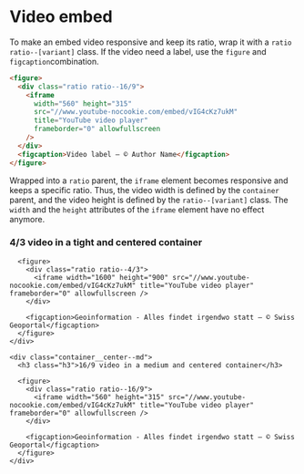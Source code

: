 
<Meta title="Components/Video/Embed" />

# Video embed

To make an embed video responsive and keep its ratio, wrap it with a `ratio ratio--[variant]` class.
If the video need a label, use the `figure` and `figcaption`combination.

```html
<figure>
  <div class="ratio ratio--16/9">
    <iframe
      width="560" height="315"
      src="//www.youtube-nocookie.com/embed/vIG4cKz7ukM"
      title="YouTube video player"
      frameborder="0" allowfullscreen
    />
  </div>
  <figcaption>Video label — © Author Name</figcaption>
</figure>
```

Wrapped into a `ratio` parent, the `iframe` element becomes responsive and keeps a specific ratio. Thus, the video width is defined by the `container` parent, and the video height is defined by the `ratio--[variant]` class. The `width` and the `height` attributes of the `iframe` element have no effect anymore.

<Canvas>
  <div class="container container--grid gap--responsive">
    <div class="container__center--xs">
      <h3 class="h3">4/3 video in a tight and centered container</h3>

      <figure>
        <div class="ratio ratio--4/3">
          <iframe width="1600" height="900" src="//www.youtube-nocookie.com/embed/vIG4cKz7ukM" title="YouTube video player" frameborder="0" allowfullscreen />
        </div>

        <figcaption>Geoinformation - Alles findet irgendwo statt — © Swiss Geoportal</figcaption>
      </figure>
    </div>

    <div class="container__center--md">
      <h3 class="h3">16/9 video in a medium and centered container</h3>

      <figure>
        <div class="ratio ratio--16/9">
          <iframe width="560" height="315" src="//www.youtube-nocookie.com/embed/vIG4cKz7ukM" title="YouTube video player" frameborder="0" allowfullscreen />
        </div>

        <figcaption>Geoinformation - Alles findet irgendwo statt — © Swiss Geoportal</figcaption>
      </figure>
    </div>
  </div>
</Canvas>
